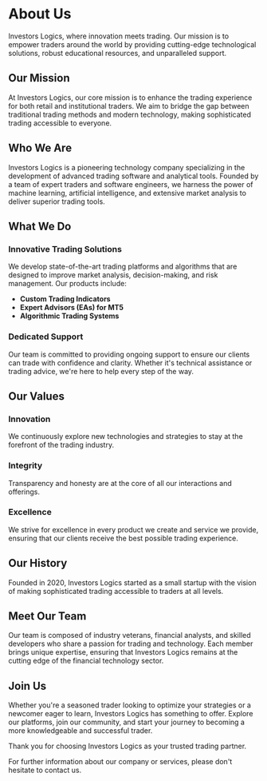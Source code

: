 # About Us

Investors Logics, where innovation meets trading. Our mission is to empower traders around the world by providing cutting-edge technological solutions, robust educational resources, and unparalleled support.

## Our Mission

At Investors Logics, our core mission is to enhance the trading experience for both retail and institutional traders. We aim to bridge the gap between traditional trading methods and modern technology, making sophisticated trading accessible to everyone.

## Who We Are

Investors Logics is a pioneering technology company specializing in the development of advanced trading software and analytical tools. Founded by a team of expert traders and software engineers, we harness the power of machine learning, artificial intelligence, and extensive market analysis to deliver superior trading tools.

## What We Do

### Innovative Trading Solutions

We develop state-of-the-art trading platforms and algorithms that are designed to improve market analysis, decision-making, and risk management. Our products include:
- **Custom Trading Indicators**
- **Expert Advisors (EAs) for MT5**
- **Algorithmic Trading Systems**

### Dedicated Support
Our team is committed to providing ongoing support to ensure our clients can trade with confidence and clarity. Whether it's technical assistance or trading advice, we're here to help every step of the way.

## Our Values

### Innovation
We continuously explore new technologies and strategies to stay at the forefront of the trading industry.

### Integrity
Transparency and honesty are at the core of all our interactions and offerings.

### Excellence
We strive for excellence in every product we create and service we provide, ensuring that our clients receive the best possible trading experience.

## Our History

Founded in 2020, Investors Logics started as a small startup with the vision of making sophisticated trading accessible to traders at all levels.

## Meet Our Team

Our team is composed of industry veterans, financial analysts, and skilled developers who share a passion for trading and technology. Each member brings unique expertise, ensuring that Investors Logics remains at the cutting edge of the financial technology sector.

## Join Us

Whether you're a seasoned trader looking to optimize your strategies or a newcomer eager to learn, Investors Logics has something to offer. Explore our platforms, join our community, and start your journey to becoming a more knowledgeable and successful trader.

Thank you for choosing Investors Logics as your trusted trading partner.

For further information about our company or services, please don't hesitate to contact us.
